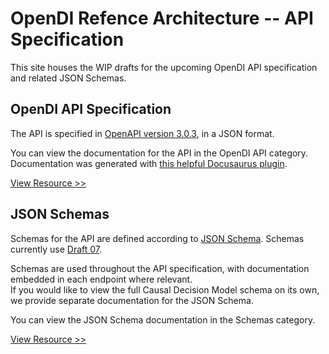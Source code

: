 # OpenDI Refence Architecture -- API Specification

This site houses the WIP drafts for the upcoming OpenDI API specification and related JSON Schemas.

## OpenDI API Specification

The API is specified in [OpenAPI version 3.0.3](https://github.com/OAI/OpenAPI-Specification/blob/main/versions/3.0.3.md), in a JSON format.

You can view the documentation for the API in the OpenDI API category.  
Documentation was generated with [this helpful Docusaurus plugin](https://github.com/PaloAltoNetworks/docusaurus-openapi-docs).

[View Resource >>](./api)

## JSON Schemas

Schemas for the API are defined according to [JSON Schema](https://json-schema.org/). Schemas currently use [Draft 07](https://json-schema.org/draft-07/json-schema-release-notes).

Schemas are used throughout the API specification, with documentation embedded in each endpoint where relevant.  
If you would like to view the full Causal Decision Model schema on its own, we provide separate documentation for the JSON Schema.

You can view the JSON Schema documentation in the Schemas category.

[View Resource >>](./schemas)